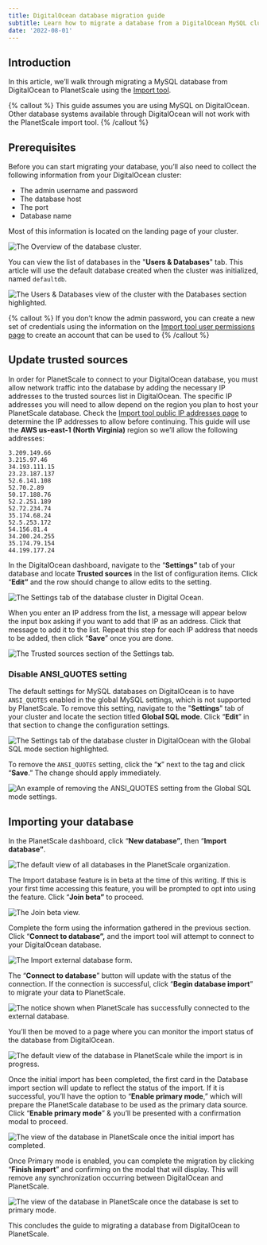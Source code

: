 ```yaml
---
title: DigitalOcean database migration guide
subtitle: Learn how to migrate a database from a DigitalOcean MySQL cluster into PlanetScale using the database Import tool.
date: '2022-08-01'
---
```


## Introduction

In this article, we’ll walk through migrating a MySQL database from DigitalOcean to PlanetScale using the [Import tool](/docs/concepts/database-imports).

{% callout %}
  This guide assumes you are using MySQL on DigitalOcean. Other database systems available through DigitalOcean will not
  work with the PlanetScale import tool.
{% /callout %}

## Prerequisites

Before you can start migrating your database, you’ll also need to collect the following information from your DigitalOcean cluster:

- The admin username and password
- The database host
- The port
- Database name

Most of this information is located on the landing page of your cluster.

![The Overview of the database cluster.](/docs/tutorials/digitalocean-database-migration-guide/the-overview-of-the-database-cluster.png)

You can view the list of databases in the "**Users & Databases**" tab. This article will use the default database created when the cluster was initialized, named `defaultdb`.

![The Users & Databases view of the cluster with the Databases section highlighted.](/docs/tutorials/digitalocean-database-migration-guide/the-users-and-databases-view-of-the-cluster-with-the-databases-section-highlighted.png)

{% callout %}
  If you don’t know the admin password, you can create a new set of credentials using the information on the [Import
  tool user permissions page](/docs/reference/import-tool-user-requirements) to create an account that can be used to
{% /callout %}

## Update trusted sources

In order for PlanetScale to connect to your DigitalOcean database, you must allow network traffic into the database by adding the necessary IP addresses to the trusted sources list in DigitalOcean. The specific IP addresses you will need to allow depend on the region you plan to host your PlanetScale database. Check the [Import tool public IP addresses page](/docs/reference/import-tool-migration-addresses) to determine the IP addresses to allow before continuing. This guide will use the **AWS us-east-1 (North Virginia)** region so we’ll allow the following addresses:

```
3.209.149.66
3.215.97.46
34.193.111.15
23.23.187.137
52.6.141.108
52.70.2.89
50.17.188.76
52.2.251.189
52.72.234.74
35.174.68.24
52.5.253.172
54.156.81.4
34.200.24.255
35.174.79.154
44.199.177.24
```

In the DigitalOcean dashboard, navigate to the “**Settings”** tab of your database and locate **Trusted sources** in the list of configuration items. Click “**Edit”** and the row should change to allow edits to the setting.

![The Settings tab of the database cluster in Digital Ocean.](/docs/tutorials/digitalocean-database-migration-guide/the-settings-tab-of-the-database-cluster-in-digital-ocean.png)

When you enter an IP address from the list, a message will appear below the input box asking if you want to add that IP as an address. Click that message to add it to the list. Repeat this step for each IP address that needs to be added, then click “**Save**” once you are done.

![The Trusted sources section of the Settings tab.](/docs/tutorials/digitalocean-database-migration-guide/the-trusted-sources-section-of-the-settings-tab.png)

### Disable ANSI_QUOTES setting

The default settings for MySQL databases on DigitalOcean is to have `ANSI_QUOTES` enabled in the global MySQL settings, which is not supported by PlanetScale. To remove this setting, navigate to the "**Settings**" tab of your cluster and locate the section titled **Global SQL mode**. Click “**Edit**” in that section to change the configuration settings.

![The Settings tab of the database cluster in DigitalOcean with the Global SQL mode section highlighted.](/docs/tutorials/digitalocean-database-migration-guide/the-settings-tab-of-the-database-cluster-in-digitalocean-with-the-global-sql-mode-section-highlighted.png)

To remove the `ANSI_QUOTES` setting, click the “**x**” next to the tag and click “**Save**.” The change should apply immediately.

![An example of removing the ANSI_QUOTES setting from the Global SQL mode settings.](/docs/tutorials/digitalocean-database-migration-guide/an-example-of-removing-the-ansi_quotes-setting-from-the-global-sql-mode-settings.png)

## Importing your database

In the PlanetScale dashboard, click “**New database”**, then “**Import database”**.

![The default view of all databases in the PlanetScale organization.](/docs/tutorials/digitalocean-database-migration-guide/the-default-view-of-all-databases-in-the-planetscale-organization.png)

The Import database feature is in beta at the time of this writing. If this is your first time accessing this feature, you will be prompted to opt into using the feature. Click “**Join beta”** to proceed.

![The Join beta view.](/docs/tutorials/digitalocean-database-migration-guide/the-join-beta-view.png)

Complete the form using the information gathered in the previous section. Click “**Connect to database”,** and the import tool will attempt to connect to your DigitalOcean database.

![The Import external database form.](/docs/tutorials/digitalocean-database-migration-guide/the-import-external-database-form.png)

The “**Connect to database**” button will update with the status of the connection. If the connection is successful, click “**Begin database import**” to migrate your data to PlanetScale.

![The notice shown when PlanetScale has successfully connected to the external database.](/docs/tutorials/digitalocean-database-migration-guide/the-notice-shown-when-planetscale-has-successfully-connected-to-the-external-database.png)

You’ll then be moved to a page where you can monitor the import status of the database from DigitalOcean.

![The default view of the database in PlanetScale while the import is in progress.](/docs/tutorials/digitalocean-database-migration-guide/the-default-view-of-the-database-in-planetscale-while-the-import-is-in-progress.png)

Once the initial import has been completed, the first card in the Database import section will update to reflect the status of the import. If it is successful, you’ll have the option to “**Enable primary mode**,” which will prepare the PlanetScale database to be used as the primary data source. Click “**Enable primary mode**” & you’ll be presented with a confirmation modal to proceed.

![The view of the database in PlanetScale once the initial import has completed.](/docs/tutorials/digitalocean-database-migration-guide/the-view-of-the-database-in-planetscale-once-the-initial-import-has-completed.png)

Once Primary mode is enabled, you can complete the migration by clicking “**Finish import**” and confirming on the modal that will display. This will remove any synchronization occurring between DigitalOcean and PlanetScale.

![The view of the database in PlanetScale once the database is set to primary mode.](/docs/tutorials/digitalocean-database-migration-guide/the-view-of-the-database-in-planetscale-once-the-database-is-set-to-primary-mode.png)

This concludes the guide to migrating a database from DigitalOcean to PlanetScale.
